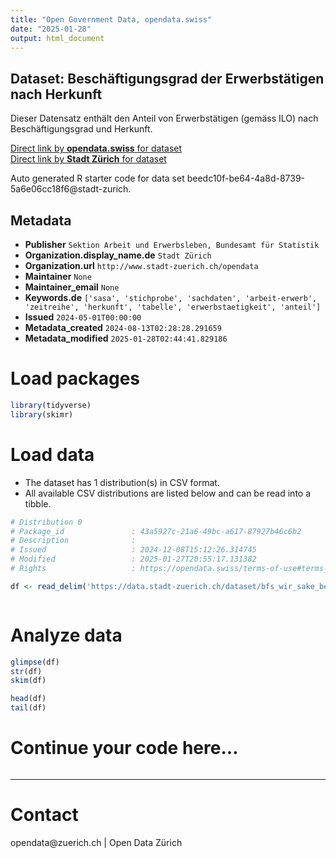 ```yaml
---
title: "Open Government Data, opendata.swiss"
date: "2025-01-28"
output: html_document
---
```


## Dataset: Beschäftigungsgrad der Erwerbstätigen nach Herkunft

Dieser Datensatz enthält den Anteil von Erwerbstätigen (gemäss ILO)  nach Beschäftigungsgrad und Herkunft.


[Direct link by **opendata.swiss** for dataset](https://opendata.swiss/de/dataset/beschaftigungsgrad-der-erwerbstatigen-nach-herkunft1)<br>
[Direct link by **Stadt Zürich** for dataset](https://data.stadt-zuerich.ch/dataset/bfs_wir_sake_beschgrad_erwtge_herkunft_od5042)

Auto generated R starter code for data set beedc10f-be64-4a8d-8739-5a6e06cc18f6@stadt-zurich.

## Metadata

- **Publisher** `Sektion Arbeit und Erwerbsleben, Bundesamt für Statistik`
- **Organization.display_name.de** `Stadt Zürich`
- **Organization.url** `http://www.stadt-zuerich.ch/opendata`
- **Maintainer** `None`
- **Maintainer_email** `None`
- **Keywords.de** `['sasa', 'stichprobe', 'sachdaten', 'arbeit-erwerb', 'zeitreihe', 'herkunft', 'tabelle', 'erwerbstaetigkeit', 'anteil']`
- **Issued** `2024-05-01T00:00:00`
- **Metadata_created** `2024-08-13T02:28:28.291659`
- **Metadata_modified** `2025-01-28T02:44:41.829186`


# Load packages

```r

library(tidyverse)
library(skimr)

```

# Load data

-   The dataset has 1 distribution(s) in CSV format.
-   All available CSV distributions are listed below and can be read into a tibble.

```r

# Distribution 0
# Package_id               : 43a5927c-21a6-49bc-a617-87927b46c6b2
# Description              : 
# Issued                   : 2024-12-08T15:12:26.314745
# Modified                 : 2025-01-27T20:55:17.131382
# Rights                   : https://opendata.swiss/terms-of-use#terms_open

df <- read_delim('https://data.stadt-zuerich.ch/dataset/bfs_wir_sake_beschgrad_erwtge_herkunft_od5042/download/WIR504OD5042.csv')



```

# Analyze data

```r

glimpse(df)
str(df)
skim(df)

head(df)
tail(df)

```

# Continue your code here...

```r

```

------------------------------------------------------------------------

# Contact

opendata@zuerich.ch | Open Data Zürich
